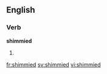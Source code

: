 ==English==

===Verb===
'''shimmied'''

# {{en-past of|shimmy}}

[[fr:shimmied]]
[[sv:shimmied]]
[[vi:shimmied]]